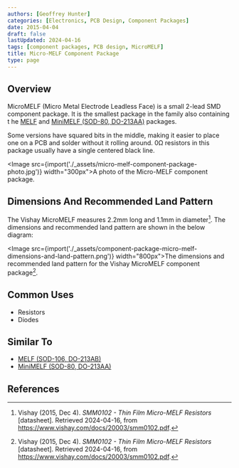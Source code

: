 ```yaml
---
authors: [Geoffrey Hunter]
categories: [Electronics, PCB Design, Component Packages]
date: 2015-04-04
draft: false
lastUpdated: 2024-04-16
tags: [component packages, PCB design, MicroMELF]
title: Micro-MELF Component Package
type: page
---
```



## Overview

MicroMELF (Micro Metal Electrode Leadless Face) is a small 2-lead SMD component package. It is the smallest package in the family also containing t
he [MELF](/pcb-design/component-packages/melf-component-package/) and [MiniMELF (SOD-80, DO-213AA)](/pcb-design/component-packages/minimelf-component-package/) packages.

Some versions have squared bits in the middle, making it easier to place one on a PCB and solder without it rolling around. 0Ω resistors in this package usually have a single centered black line.

<Image src={import('./_assets/micro-melf-component-package-photo.jpg')} width="300px">A photo of the Micro-MELF component package.</Image>

## Dimensions And Recommended Land Pattern

The Vishay MicroMELF measures 2.2mm long and 1.1mm in diameter[^vishay-smm0102-thin-film-micromelf-resistors]. The dimensions and recommended land pattern are shown in the below diagram:

<Image src={import('./_assets/component-package-micro-melf-dimensions-and-land-pattern.png')} width="800px">The dimensions and recommended land pattern for the Vishay MicroMELF component package[^vishay-smm0102-thin-film-micromelf-resistors].</Image>

## Common Uses

* Resistors
* Diodes

## Similar To

* [MELF (SOD-106, DO-213AB)](/pcb-design/component-packages/melf-component-package/)
* [MiniMELF (SOD-80, DO-213AA)](/pcb-design/component-packages/minimelf-component-package/)

## References

[^vishay-smm0102-thin-film-micromelf-resistors]: Vishay (2015, Dec 4). _SMM0102 - Thin Film Micro-MELF Resistors_ [datasheet]. Retrieved 2024-04-16, from https://www.vishay.com/docs/20003/smm0102.pdf.
